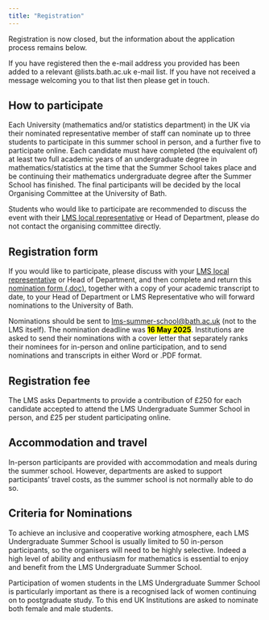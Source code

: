 ```yaml
---
title: "Registration"
---
```

Registration is now closed, but the information about the application process remains below.

If you have registered then the e-mail address you provided has been added to a relevant @lists.bath.ac.uk e-mail list. If you have not received a message welcoming you to that list then please get in touch.

## How to participate

<!-- Participants will be students on UK mathematics programmes who are entering their final year of study in autumn 2025. Students will be nominated by their home department via their nominated representative member of staff. -->


Each University (mathematics and/or statistics department) in the UK via their nominated representative member of staff can nominate up to three students to participate in this summer school in person, and a further five to participate online. 
Each candidate must have completed (the equivalent of) at least two full academic years of an undergraduate degree in mathematics/statistics at the time that the Summer School takes place and be continuing their mathematics undergraduate degree after the Summer School has finished. The final participants will be decided by the local Organising Committee at the University of Bath. 

Students who would like to participate are recommended to discuss the event with their [LMS local representative](https://www.lms.ac.uk/membership/lms-representatives) or Head of Department, please do not contact the organising committee directly.

## Registration form

If you would like to participate, please discuss with your [LMS local representative](https://www.lms.ac.uk/membership/lms-representatives) or Head of Department, and then complete and return this [nomination form (.doc)](Summer School Nomination Form 2025.doc), together with a copy of your academic transcript to date, to your Head of Department or LMS Representative who will forward nominations to the University of Bath.

Nominations should be sent to [lms-summer-school@bath.ac.uk](mailto:lms-summer-school@bath.ac.uk) (not to the LMS itself). The nomination deadline was [**16 May 2025**]{.mark}. Institutions are asked to send their nominations with a cover letter that separately ranks their nominees for in-person and online participation, and to send nominations and transcripts in either Word or .PDF format.

## Registration fee 

The LMS asks Departments to provide a contribution of £250 for each candidate accepted to attend the LMS Undergraduate Summer School in person, and £25 per student participating online.

## Accommodation and travel

In-person participants are provided with accommodation and meals during the summer school. However, departments are asked to support participants' travel costs, as the summer school is not normally able to do so.

## Criteria for Nominations

To achieve an inclusive and cooperative working atmosphere, each LMS Undergraduate Summer School is usually limited to 50 in-person participants, so the organisers will need to be highly selective.  Indeed a high level of ability and enthusiasm for mathematics is essential to enjoy and benefit from the LMS Undergraduate Summer School.
 
Participation of women students in the LMS Undergraduate Summer School is particularly important as there is a recognised lack of women continuing on to postgraduate study.  To this end UK Institutions are asked to nominate both female and male students. 

